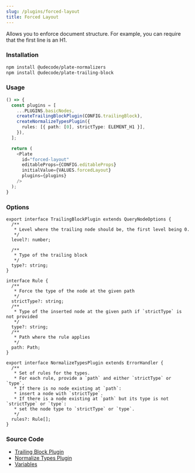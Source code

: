 ```yaml
---
slug: /plugins/forced-layout
title: Forced Layout
---
```


Allows you to enforce document structure. For example, you can require that the first line is an H1.

### Installation

```bash npm2yarn
npm install @udecode/plate-normalizers
npm install @udecode/plate-trailing-block
```

### Usage

```ts live
() => {
  const plugins = [
    ...PLUGINS.basicNodes,
    createTrailingBlockPlugin(CONFIG.trailingBlock),
    createNormalizeTypesPlugin({
      rules: [{ path: [0], strictType: ELEMENT_H1 }],
    }),
  ];

  return (
    <Plate
      id="forced-layout"
      editableProps={CONFIG.editableProps}
      initialValue={VALUES.forcedLayout}
      plugins={plugins}
    />
  );
}
```

### Options

```tsx
export interface TrailingBlockPlugin extends QueryNodeOptions {
  /**
   * Level where the trailing node should be, the first level being 0.
   */
  level?: number;

  /**
   * Type of the trailing block
   */
  type?: string;
}
```

```tsx
interface Rule {
  /**
   * Force the type of the node at the given path
   */
  strictType?: string;
  /**
   * Type of the inserted node at the given path if `strictType` is not provided
   */
  type?: string;
  /**
   * Path where the rule applies
   */
  path: Path;
}

export interface NormalizeTypesPlugin extends ErrorHandler {
  /**
   * Set of rules for the types.
   * For each rule, provide a `path` and either `strictType` or `type`.
   * If there is no node existing at `path`:
   * insert a node with `strictType`.
   * If there is a node existing at `path` but its type is not `strictType` or `type`:
   * set the node type to `strictType` or `type`.
   */
  rules?: Rule[];
}
```

### Source Code

- [Trailing Block Plugin](https://github.com/udecode/plate/blob/main/packages/editor/trailing-block/src/createTrailingBlockPlugin.ts)
- [Normalize Types Plugin](https://github.com/udecode/plate/blob/main/packages/editor/normalizers/src/createNormalizeTypesPlugin.ts)
- [Variables](https://github.com/udecode/plate/blob/main/examples/docusaurus/src/live/live.tsx)
